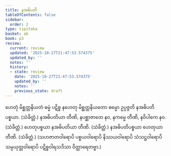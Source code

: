 ```yaml
---
title: နအဓိပတိ
tableOfContents: false
sidebar:
  order: 2
type: tipitaka
basket: ab
book: p3
review:
  current: review
  updated: '2025-10-27T21:47:53.574375'
  updated_by: ''
  notes: ''
  history:
  - state: review
    date: '2025-10-27T21:47:53.574375'
    updated_by: ''
    notes: ''
    previous_state: draft
---
```



<ReviewStatus review={frontmatter.review} showDetails={true} />

<HypothesisAnnotation frontmatter={frontmatter} />

<DynamicBreadcrumb />

<Division number="431" book="p3" e="ch" v="39" p="294">

<Paragraph number="936" book="p3">
ဟေတုံ မိစ္ဆတ္တနိယတံ ဓမ္မံ ပဋိစ္စ နဟေတု မိစ္ဆတ္တနိယတော ဓမ္မော ဥပ္ပဇ္ဇတိ နအဓိပတိပစ္စယာ. (သံခိတ္တံ.)
</Paragraph>

</Division>
<Division number="432" book="p3" e="ch" v="39" p="294">

<Paragraph number="937" book="p3">
နအဓိပတိယာ တီဏိ, နပစ္ဆာဇာတေ နဝ, နကမ္မေ တီဏိ, နဝိပါကေ နဝ. (သံခိတ္တံ.)
</Paragraph>

<Paragraph number="938" book="p3">
ဟေတုပစ္စယာ နအဓိပတိယာ တီဏိ. (သံခိတ္တံ.)
</Paragraph>

<Paragraph number="939" book="p3">
နအဓိပတိပစ္စယာ ဟေတုယာ တီဏိ. (သံခိတ္တံ.)
</Paragraph>

<Paragraph number="940" book="p3">
(သဟဇာတဝါရောပိ ပစ္စယဝါရောပိ နိဿယဝါရောပိ သံသဋ္ဌဝါရောပိ သမ္ပယုတ္တဝါရောပိ ပဋိစ္စဝါရသဒိသာ ဝိတ္ထာရေတဗ္ဗာ.)
</Paragraph>
</Division>